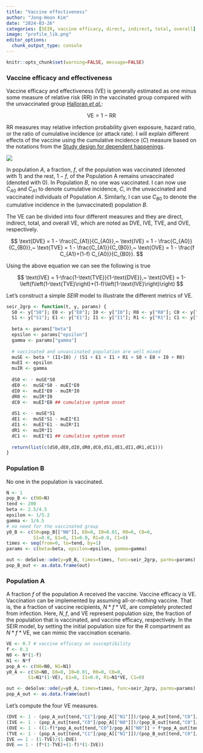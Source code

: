 ```yaml
---
title: "Vaccine effectiveness"
author: "Jong-Hoon Kim"
date: "2024-03-26"
categories: [SEIR, vaccine efficacy, direct, indirect, total, overall]
image: "profile_lik.png"
editor_options: 
  chunk_output_type: console
---
```


```r
knitr::opts_chunk$set(warning=FALSE, message=FALSE) 
```

### Vaccine efficacy and effectiveness

Vaccine efficacy and effectiveness (VE) is generally estimated as one minus some measure of relative risk (RR) in the vaccinated group compared with the unvaccinated group [Halloran *et al*.](https://pubmed.ncbi.nlm.nih.gov/10520474/):

$$
\text{VE} = 1 - \text{RR}
$$

RR measures may relative infection probability given exposure, hazard ratio, or the ratio of cumulative incidence (or attack rate). I will explain 
different effects of the vaccine using the cumulative incidence ($C$) measure based on the notations from the [Study design for dependent happenings](https://pubmed.ncbi.nlm.nih.gov/1742381/). 

![](study_design.png) 

In population $A$, a fraction, $f$, of the population was vaccinated (denoted with $1$) and the rest, $1-f$, of the Population A remains unvaccinated (denoted with $0$). In Population $B$, no one was vaccinated. I can now use $C_{A0}$ and $C_{A1}$ to denote cumulative incidence, $C$, in the unvaccinated and vaccinated individuals of Population $A$. Similarly, I can use $C_{B0}$ to denote the cumulative incidence in the (unvaccinated) population $B$. 

The VE can be divided into four different measures and they are direct, indirect, total, and overall VE, which are noted as DVE, IVE, TVE, and OVE, respectively.

$$
\text{DVE} = 1 - \frac{C_{A1}}{C_{A0}},~
\text{IVE} = 1 - \frac{C_{A0}}{C_{B0}},~
\text{TVE} = 1 - \frac{C_{A1}}{C_{B0}},~
\text{OVE} = 1 - \frac{f C_{A1}+(1-f) C_{A0}}{C_{B0}}.
$$

Using the above equation we can see the following is true

$$
\text{IVE} = 1-\frac{1-\text{TVE}}{1-\text{DVE}},~ \text{OVE} = 1-\left(f\left(1-\text{TVE}\right)+(1-f)\left(1-\text{IVE}\right)\right)
$$

Let's construct a simple $SEIR$ model to illustrate the different metrics of VE.
```r
seir_2grp <- function(t, y, params) {
  S0 <- y["S0"]; E0 <- y["E0"]; I0 <- y["I0"]; R0 <- y["R0"]; C0 <- y["C0"]
  S1 <- y["S1"]; E1 <- y["E1"]; I1 <- y["I1"]; R1 <- y["R1"]; C1 <- y["C1"]
 
  beta <- params["beta"]
  epsilon <- params["epsilon"]
  gamma <- params["gamma"]
  
  # vaccinated and unvaccinated population are well mixed
  muSE <- beta * (I1+I0) / (S1 + E1 + I1 + R1 + S0 + E0 + I0 + R0)
  muEI <- epsilon
  muIR <- gamma
  
  dS0 <- - muSE*S0
  dE0 <-  muSE*S0 - muEI*E0
  dI0 <-  muEI*E0 - muIR*I0
  dR0 <-  muIR*I0
  dC0 <-  muEI*E0 ## cumulative symtom onset
  
  dS1 <- - muSE*S1
  dE1 <-  muSE*S1 - muEI*E1
  dI1 <-  muEI*E1 - muIR*I1
  dR1 <-  muIR*I1
  dC1 <-  muEI*E1 ## cumulative symtom onset
  
  return(list(c(dS0,dE0,dI0,dR0,dC0,dS1,dE1,dI1,dR1,dC1)))
}
```

### Population B
No one in the population is vaccinated.
```r
N <- 1
pop_B <- c(N0=N)
tend <- 200
beta <- 2.5/4.5
epsilon <- 1/5.2
gamma <- 1/4.5
# no need for the vaccinated group
y0_B <- c(S0=pop_B[["N0"]], E0=0, I0=0.01, R0=0, C0=0, 
          S1=0.0, E1=0, I1=0.0, R1=0.0, C1=0)
times <- seq(from=0, to=tend, by=1)
params <- c(beta=beta, epsilon=epsilon, gamma=gamma)

out <- deSolve::ode(y=y0_B, times=times, func=seir_2grp, parms=params)
pop_B_out <- as.data.frame(out) 
```

### Population A

A fraction $f$ of the population A received the vaccine.
Vaccine efficacy is VE. Vaccination can be implemented by assuming all-or-nothing vaccine. That is, the a fraction of vaccine recipients, $N*f*\text{VE}$, are completely protected from infection. Here, $N, f$, and VE represent
population size, the fraction of the population that is vaccinated, 
and vaccine efficacy, respectively. In the SEIR model, by setting the initial population size for the $R$ compartment as $N*f*\text{VE}$, we can mimic the vaccination scenario.

```r
VE <- 0.7 # vaccine efficacy on susceptibility
f <- 0.3
N0 <- N*(1-f)
N1 <- N*f
pop_A <- c(N0=N0, N1=N1)
y0_A <- c(S0=N0, E0=0, I0=0.01, R0=0, C0=0, 
        S1=N1*(1-VE), E1=0, I1=0.0, R1=N1*VE, C1=0)

out <- deSolve::ode(y=y0_A, times=times, func=seir_2grp, parms=params)
pop_A_out <- as.data.frame(out)
```

Let's compute the four VE measures.
```r
(DVE <- 1 - (pop_A_out[tend,"C1"]/pop_A[["N1"]])/(pop_A_out[tend,"C0"]/pop_A[["N0"]]))
(IVE <- 1 - (pop_A_out[tend,"C0"]/pop_A[["N0"]])/(pop_B_out[tend,"C0"]/pop_B[["N0"]]))
(OVE <- 1 - ((1-f)*pop_A_out[tend,"C0"]/pop_A[["N0"]] + f*pop_A_out[tend,"C1"]/pop_A[["N1"]])/ (pop_B_out[tend,"C0"]/pop_B[["N0"]]))
(TVE <- 1 - (pop_A_out[tend,"C1"]/pop_A[["N1"]])/(pop_B_out[tend,"C0"]/pop_B[["N0"]]))
IVE == 1 - (1-TVE)/(1-DVE)
OVE == 1 - (f*(1-TVE)+(1-f)*(1-IVE))
```

